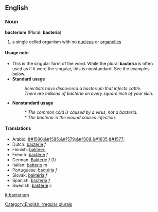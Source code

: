 ==English==
===Noun===
'''bacterium''' (Plural: '''bacteria''')

# a single celled organism with no [[nucleus]] or [[organelle]]s

====Usage note====
*This is the singular form of the word.  While the plural '''bacteria''' is often used as if it were the singular, this is nonstandard.  See the examples below.
*'''Standard usage'''
*:''Scientists have discovered a bacterium that infects cattle.''
*:''There are millions of bacteria on every square inch of your skin.''
*'''Nonstandard usage'''
*:''* The common cold is caused by a virus, not a bacteria.''
*:''* The bacteria in the wound causes infection.''

====Translations====
*Arabic: [[&#1580;&#1585;&#1579;&#1608;&#1605;&#1577;]]
*Dutch: [[bacterie]] ''f''
*Finnish: [[bakteeri]]
*French: [[bactérie]] ''f''
*German: [[Bakterie]] ''f'' (1)
*Italian: [[batterio]] ''m''
*Portuguese: [[bactéria]] ''f''
*Slovak: [[baktéria]] ''f''
*Spanish: [[bacteria]] ''f''
*Swedish: [[bakterie]] ''c''

[[Category:English irregular plurals]]

[[it:bacterium]]